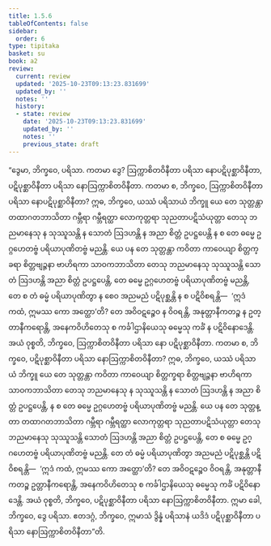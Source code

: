 ```yaml
---
title: 1.5.6
tableOfContents: false
sidebar:
  order: 6
type: tipitaka
basket: su
book: a2
review:
  current: review
  updated: '2025-10-23T09:13:23.831699'
  updated_by: ''
  notes: ''
  history:
  - state: review
    date: '2025-10-23T09:13:23.831699'
    updated_by: ''
    notes: ''
    previous_state: draft
---
```



<ReviewStatus review={frontmatter.review} showDetails={true} />

<HypothesisAnnotation frontmatter={frontmatter} />

<DynamicBreadcrumb />

<Division number="48" book="a2" e="ch" v="15" p="72">

<Paragraph number="116" book="a2">
“ဒွေမာ, ဘိက္ခဝေ, ပရိသာ. ကတမာ ဒွေ? ဩက္ကာစိတဝိနီတာ ပရိသာ နောပဋိပုစ္ဆာဝိနီတာ, ပဋိပုစ္ဆာဝိနီတာ ပရိသာ နောဩက္ကာစိတဝိနီတာ. ကတမာ စ, ဘိက္ခဝေ, ဩက္ကာစိတဝိနီတာ ပရိသာ နောပဋိပုစ္ဆာဝိနီတာ? ဣဓ, ဘိက္ခဝေ, ယဿံ ပရိသာယံ ဘိက္ခူ ယေ တေ သုတ္တန္တာ တထာဂတဘာသိတာ ဂမ္ဘီရာ ဂမ္ဘီရတ္ထာ လောကုတ္တရာ သုညတာပဋိသံယုတ္တာ တေသု ဘညမာနေသု န သုဿူသန္တိ န သောတံ ဩဒဟန္တိ န အညာ စိတ္တံ ဥပဋ္ဌပေန္တိ န စ တေ ဓမ္မေ ဥဂ္ဂဟေတဗ္ဗံ ပရိယာပုဏိတဗ္ဗံ မညန္တိ. ယေ ပန တေ သုတ္တန္တာ ကဝိတာ ကာဝေယျာ စိတ္တက္ခရာ စိတ္တဗျဉ္ဇနာ ဗာဟိရကာ သာဝကဘာသိတာ တေသု ဘညမာနေသု သုဿူသန္တိ သောတံ ဩဒဟန္တိ အညာ စိတ္တံ ဥပဋ္ဌပေန္တိ, တေ ဓမ္မေ ဥဂ္ဂဟေတဗ္ဗံ ပရိယာပုဏိတဗ္ဗံ မညန္တိ, တေ စ တံ ဓမ္မံ ပရိယာပုဏိတွာ န စေဝ အညမညံ ပဋိပုစ္ဆန္တိ န စ ပဋိဝိစရန္တိ—  ‘ဣဒံ ကထံ, ဣမဿ ကော အတ္ထော’တိ? တေ အဝိဝဋဉ္စေဝ န ဝိဝရန္တိ, အနုတ္တာနီကတဉ္စ န ဥတ္တာနီကရောန္တိ, အနေကဝိဟိတေသု စ ကင်္ခါဌာနိယေသု ဓမ္မေသု ကင်္ခံ န ပဋိဝိနောဒေန္တိ. အယံ ဝုစ္စတိ, ဘိက္ခဝေ, ဩက္ကာစိတဝိနီတာ ပရိသာ နော ပဋိပုစ္ဆာဝိနီတာ.
</Paragraph>

<Paragraph number="117" book="a2">
ကတမာ စ, ဘိက္ခဝေ, ပဋိပုစ္ဆာဝိနီတာ ပရိသာ နောဩက္ကာစိတဝိနီတာ? ဣဓ, ဘိက္ခဝေ, ယဿံ ပရိသာယံ ဘိက္ခူ ယေ တေ သုတ္တန္တာ ကဝိတာ ကာဝေယျာ စိတ္တက္ခရာ စိတ္တဗျဉ္ဇနာ ဗာဟိရကာ သာဝကဘာသိတာ တေသု ဘညမာနေသု န သုဿူသန္တိ န သောတံ ဩဒဟန္တိ န အညာ စိတ္တံ ဥပဋ္ဌပေန္တိ, န စ တေ ဓမ္မေ ဥဂ္ဂဟေတဗ္ဗံ ပရိယာပုဏိတဗ္ဗံ မညန္တိ. ယေ ပန တေ သုတ္တန္တာ တထာဂတဘာသိတာ ဂမ္ဘီရာ ဂမ္ဘီရတ္ထာ လောကုတ္တရာ သုညတာပဋိသံယုတ္တာ တေသု ဘညမာနေသု သုဿူသန္တိ သောတံ ဩဒဟန္တိ အညာ စိတ္တံ ဥပဋ္ဌပေန္တိ, တေ စ ဓမ္မေ ဥဂ္ဂဟေတဗ္ဗံ ပရိယာပုဏိတဗ္ဗံ မညန္တိ. တေ တံ ဓမ္မံ ပရိယာပုဏိတွာ အညမညံ ပဋိပုစ္ဆန္တိ ပဋိဝိစရန္တိ—  ‘ဣဒံ ကထံ, ဣမဿ ကော အတ္ထော’တိ? တေ အဝိဝဋဉ္စေဝ ဝိဝရန္တိ, အနုတ္တာနီကတဉ္စ ဥတ္တာနီကရောန္တိ, အနေကဝိဟိတေသု စ ကင်္ခါဌာနိယေသု ဓမ္မေသု ကင်္ခံ ပဋိဝိနောဒေန္တိ. အယံ ဝုစ္စတိ, ဘိက္ခဝေ, ပဋိပုစ္ဆာဝိနီတာ ပရိသာ နောဩက္ကာစိတဝိနီတာ. ဣမာ ခေါ, ဘိက္ခဝေ, ဒွေ ပရိသာ. ဧတဒဂ္ဂံ, ဘိက္ခဝေ, ဣမာသံ ဒွိန္နံ ပရိသာနံ ယဒိဒံ ပဋိပုစ္ဆာဝိနီတာ ပရိသာ နောဩက္ကာစိတဝိနီတာ”တိ.
</Paragraph>
</Division>